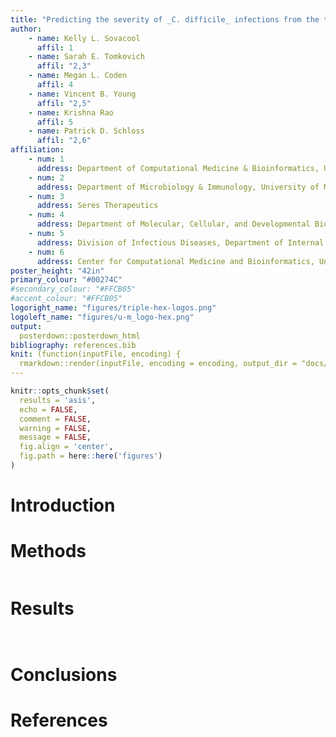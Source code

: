 ```yaml
---
title: "Predicting the severity of _C. difficile_ infections from the taxonomic composition of the gut microbiome"
author:
    - name: Kelly L. Sovacool
      affil: 1
    - name: Sarah E. Tomkovich
      affil: "2,3"
    - name: Megan L. Coden
      affil: 4
    - name: Vincent B. Young
      affil: "2,5"
    - name: Krishna Rao
      affil: 5
    - name: Patrick D. Schloss
      affil: "2,6"
affiliation:
    - num: 1
      address: Department of Computational Medicine & Bioinformatics, University of Michigan
    - num: 2
      address: Department of Microbiology & Immunology, University of Michigan
    - num: 3
      address: Seres Therapeutics
    - num: 4
      address: Department of Molecular, Cellular, and Developmental Biology, University of Michigan
    - num: 5
      address: Division of Infectious Diseases, Department of Internal Medicine, University of Michigan
    - num: 6
      address: Center for Computational Medicine and Bioinformatics, University of Michigan
poster_height: "42in"
primary_colour: "#00274C"
#secondary_colour: "#FFCB05"
#accent_colour: "#FFCB05"
logoright_name: "figures/triple-hex-logos.png"
logoleft_name: "figures/u-m_logo-hex.png"
output:
  posterdown::posterdown_html
bibliography: references.bib
knit: (function(inputFile, encoding) {
  rmarkdown::render(inputFile, encoding = encoding, output_dir = "docs/") })
---
```

```r
knitr::opts_chunk$set(
  results = 'asis',
  echo = FALSE,
  comment = FALSE,
  warning = FALSE,
  message = FALSE,
  fig.align = 'center',
  fig.path = here::here('figures')
)
```

<style>
#main-img-right {
 height: 5%;
}
</style>

# Introduction



# Methods

```r

```


# Results

```r

```

```r

```

# Conclusions 

# References
